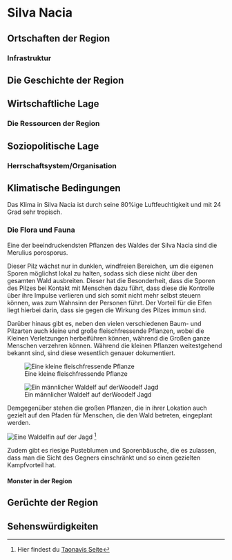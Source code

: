 # Silva Nacia {#RegionSilvaNacia}


## Ortschaften der Region 

### Infrastruktur

## Die Geschichte der Region

## Wirtschaftliche Lage

### Die Ressourcen der Region

## Soziopolitische Lage 

### Herrschaftsystem/Organisation

## Klimatische Bedingungen

Das Klima in Silva Nacia ist durch seine 80%ige Luftfeuchtigkeit und mit 24 Grad sehr tropisch. 

### Die Flora und Fauna {#SilvaNaciaWald}

Eine der beeindruckendsten Pflanzen des Waldes der Silva Nacia sind die Merulius porosporus.


Dieser Pilz wächst nur in dunklen, windfreien Bereichen, um die eigenen Sporen möglichst lokal zu halten, sodass sich diese nicht über den gesamten Wald ausbreiten. Dieser hat die Besonderheit, dass die Sporen des Pilzes bei Kontakt mit Menschen dazu führt, dass diese die Kontrolle über ihre Impulse verlieren und sich somit nicht mehr selbst steuern können, was zum Wahnsinn der Personen führt. Der Vorteil für die Elfen liegt hierbei darin, dass sie gegen die Wirkung des Pilzes immun sind.


Darüber hinaus gibt es, neben den vielen verschiedenen Baum- und Pilzarten auch kleine und große fleischfressende Pflanzen, wobei die Kleinen Verletzungen herbeiführen können, während die Großen ganze Menschen verzehren können. Während die kleinen Pflanzen weitestgehend bekannt sind, sind diese wesentlich genauer dokumentiert. 

![Eine kleine fleischfressende Pflanze](Pictures\\Flavor\\Platzhalter\\WaldelfenFleischfressendePflanzen.jpg)

![Ein männlicher Waldelf auf derWoodelf Jagd](Pictures\\Flavor\\Platzhalter\\FleischpflanzeKlein.jpg)

Demgegenüber stehen die großen Pflanzen, die in ihrer Lokation auch gezielt auf den Pfaden für Menschen, die den Wald betreten, eingeplant werden.

![Eine Waldelfin auf der Jagd](Pictures\\Flavor\\Elfen\\by_taonavi_Waldelfin.jpg) [^Künstler2]


Zudem gibt es riesige Pusteblumen und Sporenbäusche, die es zulassen, dass man die Sicht des Gegners einschränkt und so einen gezielten Kampfvorteil hat. 


#### Monster in der Region

## Gerüchte der Region

## Sehenswürdigkeiten



[^Künstler2]: Hier findest du [Taonavis Seite](https://www.deviantart.com/taonavi/gallery)
